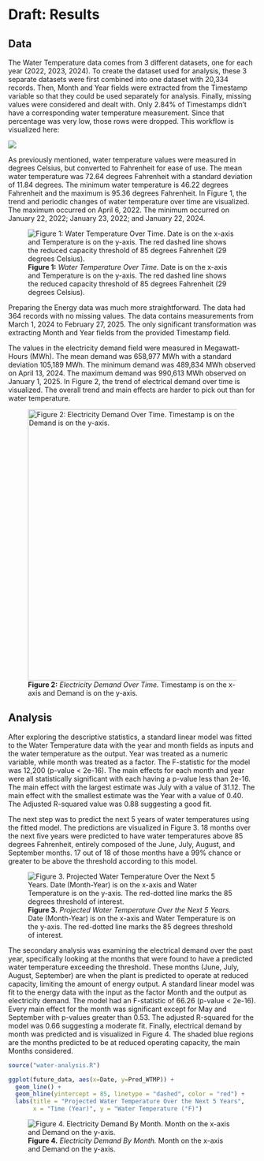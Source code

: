 # Draft: Results {.unnumbered}

## Data {.unnumbered}

The Water Temperature data comes from 3 different datasets, one for each year (2022, 2023, 2024). To create the dataset used for analysis, these 3 separate datasets were first combined into one dataset with 20,334 records. Then, Month and Year fields were extracted from the Timestamp variable so that they could be used separately for analysis. Finally, missing values were considered and dealt with. Only 2.84% of Timestamps didn't have a corresponding water temperature measurement. Since that percentage was very low, those rows were dropped. This workflow is visualized here:

![](images/Water-data-workflow.png){fig-align="center"}

As previously mentioned, water temperature values were measured in degrees Celsius, but converted to Fahrenheit for ease of use. The mean water temperature was 72.64 degrees Fahrenheit with a standard deviation of 11.84 degrees. The minimum water temperature is 46.22 degrees Fahrenheit and the maximum is 95.36 degrees Fahrenheit. In Figure 1, the trend and periodic changes of water temperature over time are visualized. The maximum occurred on April 6, 2022. The minimum occurred on January 22, 2022; January 23, 2022; and January 22, 2024.

![**Figure 1:** *Water Temperature Over Time.* Date is on the x-axis and Temperature is on the y-axis. The red dashed line shows the reduced capacity threshold of 85 degrees Fahrenheit (29 degrees Celsius).](images/WaterTempOverTimeLineChart.png)

Preparing the Energy data was much more straightforward. The data had 364 records with no missing values. The data contains measurements from March 1, 2024 to February 27, 2025. The only significant transformation was extracting Month and Year fields from the provided Timestamp field.

The values in the electricity demand field were measured in Megawatt-Hours (MWh). The mean demand was 658,977 MWh with a standard deviation 105,189 MWh. The minimum demand was 489,834 MWh observed on April 13, 2024. The maximum demand was 990,613 MWh observed on January 1, 2025. In Figure 2, the trend of electrical demand over time is visualized. The overall trend and main effects are harder to pick out than for water temperature.

![**Figure 2:** *Electricity Demand Over Time.* Timestamp is on the x-axis and Demand is on the y-axis.](images/DemandOverTime.png){fig-align="center" width="550"}

## Analysis {.unnumbered}

After exploring the descriptive statistics, a standard linear model was fitted to the Water Temperature data with the year and month fields as inputs and the water temperature as the output. Year was treated as a numeric variable, while month was treated as a factor. The F-statistic for the model was 12,200 (p-value \< 2e-16). The main effects for each month and year were all statistically significant with each having a p-value less than 2e-16. The main effect with the largest estimate was July with a value of 31.12. The main effect with the smallest estimate was the Year with a value of 0.40. The Adjusted R-squared value was 0.88 suggesting a good fit.

The next step was to predict the next 5 years of water temperatures using the fitted model. The predictions are visualized in Figure 3. 18 months over the next five years were predicted to have water temperatures above 85 degrees Fahrenheit, entirely composed of the June, July, August, and September months. 17 out of 18 of those months have a 99% chance or greater to be above the threshold according to this model.

![**Figure 3.** *Projected Water Temperature Over the Next 5 Years.* Date (Month-Year) is on the x-axis and Water Temperature is on the y-axis. The red-dotted line marks the 85 degrees threshold of interest.](images/WaterTempFuture.png){fig-align="center"}

The secondary analysis was examining the electrical demand over the past year, specifically looking at the months that were found to have a predicted water temperature exceeding the threshold. These months (June, July, August, September) are when the plant is predicted to operate at reduced capacity, limiting the amount of energy output. A standard linear model was fit to the energy data with the input as the factor Month and the output as electricity demand. The model had an F-statistic of 66.26 (p-value \< 2e-16). Every main effect for the month was significant except for May and September with p-values greater than 0.53. The adjusted R-squared for the model was 0.66 suggesting a moderate fit. Finally, electrical demand by month was predicted and is visualized in Figure 4. The shaded blue regions are the months predicted to be at reduced operating capacity, the main Months considered.

```r
source("water-analysis.R")

```

```r
ggplot(future_data, aes(x=Date, y=Pred_WTMP)) +
  geom_line() +
  geom_hline(yintercept = 85, linetype = "dashed", color = "red") +
  labs(title = "Projected Water Temperature Over the Next 5 Years",
       x = "Time (Year)", y = "Water Temperature (°F)")
```

![**Figure 4.** *Electricity Demand By Month.* Month on the x-axis and Demand on the y-axis.](images/DemandByMonth.png){fig-align="center"}
